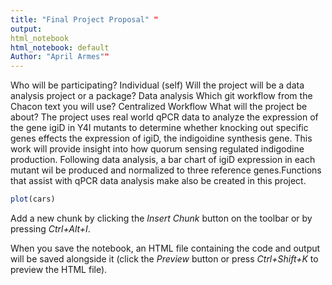 ```yaml
---
title: "Final Project Proposal" "
output: 
html_notebook
html_notebook: default   
Author: "April Armes""
---
```

Who will be participating? Individual (self)
Will the project will be a data analysis project or a package? Data analysis
Which git workflow from the Chacon text you will use? Centralized Workflow 
What will the project be about? The project uses real world qPCR data to analyze the expression of the gene igiD in Y4I mutants to determine whether knocking out specific genes effects the expression of igiD, the indigoidine synthesis gene. This work will provide insight into how quorum sensing regulated indigodine production. Following data analysis, a bar chart of igiD expression in each mutant wil be produced and normalized to three reference genes.Functions that assist with qPCR data analysis make also be created in this project. 

```r
plot(cars)
```

Add a new chunk by clicking the *Insert Chunk* button on the toolbar or by pressing *Ctrl+Alt+I*.

When you save the notebook, an HTML file containing the code and output will be saved alongside it (click the *Preview* button or press *Ctrl+Shift+K* to preview the HTML file).
